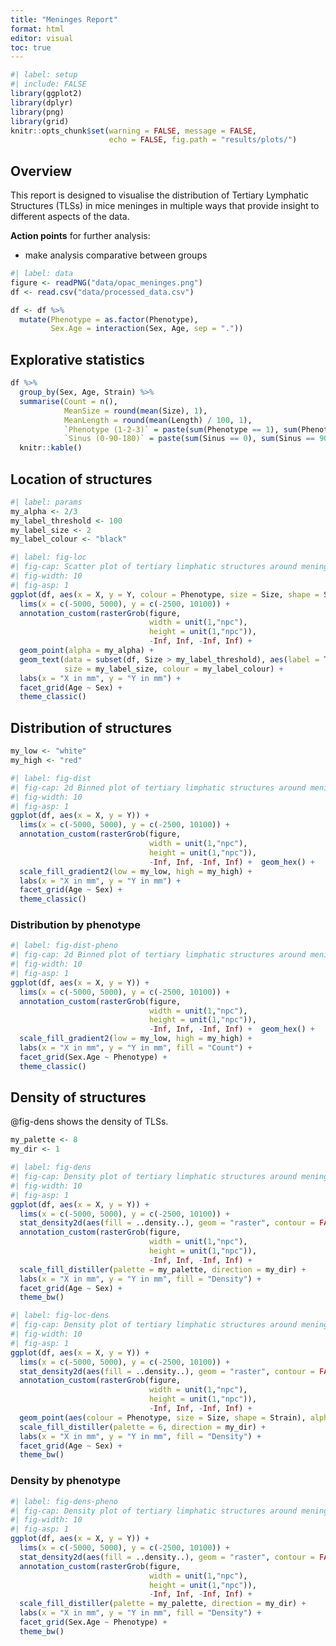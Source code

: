 ```yaml
---
title: "Meninges Report"
format: html
editor: visual
toc: true
---
```


```r
#| label: setup
#| include: FALSE
library(ggplot2)
library(dplyr)
library(png)
library(grid)
knitr::opts_chunk$set(warning = FALSE, message = FALSE,
                      echo = FALSE, fig.path = "results/plots/")
```

## Overview

This report is designed to visualise the distribution of Tertiary Lymphatic Structures (TLSs) in mice meninges in multiple ways that provide insight to different aspects of the data.

**Action points** for further analysis:

-   make analysis comparative between groups

```r
#| label: data
figure <- readPNG("data/opac_meninges.png")
df <- read.csv("data/processed_data.csv")

df <- df %>%
  mutate(Phenotype = as.factor(Phenotype),
         Sex.Age = interaction(Sex, Age, sep = "."))
```

## Explorative statistics

```r
df %>%
  group_by(Sex, Age, Strain) %>%
  summarise(Count = n(),
            MeanSize = round(mean(Size), 1),
            MeanLength = round(mean(Length) / 100, 1),
            `Phenotype (1-2-3)` = paste(sum(Phenotype == 1), sum(Phenotype == 2), sum(Phenotype == 3), sep = "-"),
            `Sinus (0-90-180)` = paste(sum(Sinus == 0), sum(Sinus == 90), sum(Sinus == 180), sep = "-")) %>%
  knitr::kable()
```

## Location of structures

```r
#| label: params
my_alpha <- 2/3
my_label_threshold <- 100
my_label_size <- 2
my_label_colour <- "black"
```

```r
#| label: fig-loc
#| fig-cap: Scatter plot of tertiary limphatic structures around meninges. Each dot represents one structure, sized by dimension, coloured by phenotype and labeled by sample.
#| fig-width: 10
#| fig-asp: 1
ggplot(df, aes(x = X, y = Y, colour = Phenotype, size = Size, shape = Strain)) +
  lims(x = c(-5000, 5000), y = c(-2500, 10100)) +
  annotation_custom(rasterGrob(figure, 
                               width = unit(1,"npc"), 
                               height = unit(1,"npc")), 
                               -Inf, Inf, -Inf, Inf) +
  geom_point(alpha = my_alpha) +
  geom_text(data = subset(df, Size > my_label_threshold), aes(label = TissueID),
            size = my_label_size, colour = my_label_colour) +
  labs(x = "X in mm", y = "Y in mm") +
  facet_grid(Age ~ Sex) +
  theme_classic()
```

## Distribution of structures

```r
my_low <- "white"
my_high <- "red"
```

```r
#| label: fig-dist
#| fig-cap: 2d Binned plot of tertiary limphatic structures around meninges. Colour indicates number of structures found in each hexagonal cell.
#| fig-width: 10
#| fig-asp: 1
ggplot(df, aes(x = X, y = Y)) +
  lims(x = c(-5000, 5000), y = c(-2500, 10100)) +
  annotation_custom(rasterGrob(figure, 
                               width = unit(1,"npc"), 
                               height = unit(1,"npc")), 
                               -Inf, Inf, -Inf, Inf) +  geom_hex() +
  scale_fill_gradient2(low = my_low, high = my_high) +
  labs(x = "X in mm", y = "Y in mm") +
  facet_grid(Age ~ Sex) +
  theme_classic()
```

### Distribution by phenotype

```r
#| label: fig-dist-pheno
#| fig-cap: 2d Binned plot of tertiary limphatic structures around meninges by phenotype (1, 2 or 3). Colour indicates number of structures found in each hexagonal cell.
#| fig-width: 10
#| fig-asp: 1
ggplot(df, aes(x = X, y = Y)) +
  lims(x = c(-5000, 5000), y = c(-2500, 10100)) +
  annotation_custom(rasterGrob(figure, 
                               width = unit(1,"npc"), 
                               height = unit(1,"npc")), 
                               -Inf, Inf, -Inf, Inf) +  geom_hex() +
  scale_fill_gradient2(low = my_low, high = my_high) +
  labs(x = "X in mm", y = "Y in mm", fill = "Count") +
  facet_grid(Sex.Age ~ Phenotype) +
  theme_classic()
```

## Density of structures

@fig-dens shows the density of TLSs.

```r
my_palette <- 8
my_dir <- 1
```

```r
#| label: fig-dens
#| fig-cap: Density plot of tertiary limphatic structures around meninges. Colour indicates the fraction of structures found in each pixel.
#| fig-width: 10
#| fig-asp: 1
ggplot(df, aes(x = X, y = Y)) +
  lims(x = c(-5000, 5000), y = c(-2500, 10100)) +
  stat_density2d(aes(fill = ..density..), geom = "raster", contour = FALSE) +
  annotation_custom(rasterGrob(figure, 
                               width = unit(1,"npc"), 
                               height = unit(1,"npc")), 
                               -Inf, Inf, -Inf, Inf) +
  scale_fill_distiller(palette = my_palette, direction = my_dir) +
  labs(x = "X in mm", y = "Y in mm", fill = "Density") +
  facet_grid(Age ~ Sex) +
  theme_bw()
```

```r
#| label: fig-loc-dens
#| fig-cap: Density plot of tertiary limphatic structures around meninges. Each dot represents one structure, sized by dimension, coloured by phenotype. Colour indicates the fraction of structures found in each pixel.
#| fig-width: 10
#| fig-asp: 1
ggplot(df, aes(x = X, y = Y)) +
  lims(x = c(-5000, 5000), y = c(-2500, 10100)) +
  stat_density2d(aes(fill = ..density..), geom = "raster", contour = FALSE) +
  annotation_custom(rasterGrob(figure, 
                               width = unit(1,"npc"), 
                               height = unit(1,"npc")), 
                               -Inf, Inf, -Inf, Inf) +
  geom_point(aes(colour = Phenotype, size = Size, shape = Strain), alpha = my_alpha) +
  scale_fill_distiller(palette = 6, direction = my_dir) +
  labs(x = "X in mm", y = "Y in mm", fill = "Density") +
  facet_grid(Age ~ Sex) +
  theme_bw()
```

### Density by phenotype

```r
#| label: fig-dens-pheno
#| fig-cap: Density plot of tertiary limphatic structures around meninges by phenotype (1, 2 or 3). Colour indicates the fraction of structures found in each pixel.
#| fig-width: 10
#| fig-asp: 1
ggplot(df, aes(x = X, y = Y)) +
  lims(x = c(-5000, 5000), y = c(-2500, 10100)) +
  stat_density2d(aes(fill = ..density..), geom = "raster", contour = FALSE) +
  annotation_custom(rasterGrob(figure, 
                               width = unit(1,"npc"), 
                               height = unit(1,"npc")), 
                               -Inf, Inf, -Inf, Inf) +
  scale_fill_distiller(palette = my_palette, direction = my_dir) +
  labs(x = "X in mm", y = "Y in mm", fill = "Density") +
  facet_grid(Sex.Age ~ Phenotype) +
  theme_bw()
```
